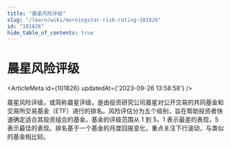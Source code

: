 ```yaml
---
title: "晨星风险评级"
slug: "/learn/wiki/morningstar-risk-rating-101826"
id: "101826"
hide_table_of_contents: true
---
```



# 晨星风险评级

<ArticleMeta id={101826} updatedAt={'2023-09-26 13:58:58'} />
<div className='border-solid border-b border-t-0 my-4 border-[var(--ifm-color-gray-300)]' />

晨星风险评级，或简称晨星评级，是由投资研究公司晨星对公开交易的共同基金和交易所交易基金（ETF）进行的排名。风险评估分为五个级别，旨在帮助投资者快速确定适合其投资组合的基金。基金的评级范围从 1 到 5，1 表示最差的表现，5 表示最佳的表现。排名基于一个基金的月度回报变化，重点关注下行波动，与类似的基金相比较。
